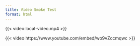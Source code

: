 ```yaml
---
title: Video Smoke Test
format: html
---
```


::: {#video-js-test}

{{< video local-video.mp4 >}}

:::

{{< video https://www.youtube.com/embed/wo9vZccmqwc >}}

[//]: # ()
[//]: # ({{< video https://vimeo.com/548291297 >}})

[//]: # ()
[//]: # ({{< video https://youtu.be/wo9vZccmqwc width="400" height="300" >}})

[//]: # ()
[//]: # ({{< video https://www.youtube.com/embed/wo9vZccmqwc)

[//]: # (title="What is the CERN?")

[//]: # (start="116")

[//]: # (aspect-ratio="21x9")

[//]: # (>}})

[//]: # (> )

[//]: # ()
[//]: # ({{< video https://youtu.be/wo9vZccmqwc >}})

[//]: # ()
[//]: # ({{< video https://www.youtube.com/watch?v=wo9vZccmqwc >}})

[//]: # ()
[//]: # ({{< video https://www.youtube.com/embed/wo9vZccmqwc >}})

[//]: # ()
[//]: # ({{< video https://vimeo.com/548291297 >}})

[//]: # ()
[//]: # ({{< video https://players.brightcove.net/1460825906/default_default/index.html?videoId=5988531335001 >}})